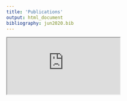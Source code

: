 ```yaml
---
title: 'Publications'
output: html_document
bibliography: jun2020.bib
---
```


<iframe src="https://bibbase.org/show?bib=[BIBTEXFILE]"></iframe>

